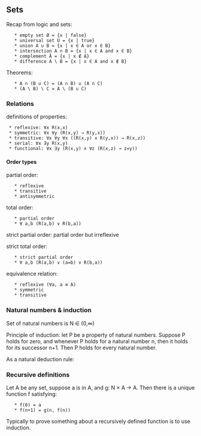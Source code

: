 == Sets ==
Recap from logic and sets:
    * empty set Ø = {x | false}
    * universal set U = {x | true}
    * union A ∪ B = {x | x ∈ A or x ∈ B}
    * intersection A ∩ B = {x | x ∈ A and x ∈ B}
    * complement Ā = {x | x ∉ A}
    * difference A \ B = {x | x ∈ A and x ∉ B}

Theorems:
    * A ∩ (B ∪ C) = (A ∩ B) ∪ (A ∩ C)
    * (A \ B) \ C = A \ (B ∪ C)

=== Relations ===
definitions of properties:
  * reflexive: ∀x R(x,x)
  * symmetric: ∀x ∀y (R(x,y) → R(y,x))
  * transitive: ∀x ∀y ∀x ((R(x,y) ∧ R(y,x)) → R(x,z))
  * serial: ∀x ∃y R(x,y)
  * functional: ∀x ∃y (R(x,y) ∧ ∀z (R(x,z) → z=y))

==== Order types ====
partial order:
    * reflexive
    * transitive
    * antisymmetric

total order:
    * partial order
    * ∀ a,b (R(a,b) ∨ R(b,a))

strict partial order: partial order but irreflexive

strict total order:
    * strict partial order
    * ∀ a,b (R(a,b) ∨ (a=b) ∨ R(b,a))

equivalence relation:
    * reflexive (∀a, a ≡ A)
    * symmetric
    * transitive

=== Natural numbers & induction ===
Set of natural numbers is N ∈ (0,∞)

Principle of induction: let P be a property of natural numbers. Suppose P holds for zero, and whenever P holds for a natural number n, then it holds for its successor n+1. Then P holds for every natural number.

As a natural deduction rule:

{{local:img/induction-natural-deduction-rule.png|Induction natural deduction rule}}

=== Recursive definitions ===
Let A be any set, suppose a is in A, and g: N × A → A. Then there is a unique function f satisfying:
    * f(0) = a
    * f(n+1) = g(n, f(n))

Typically to prove something about a recursively defined function is to use induction.

